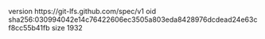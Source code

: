 version https://git-lfs.github.com/spec/v1
oid sha256:030994042e14c76422606ec3505a803eda8428976dcdead24e63cf8cc55b41fb
size 1932
